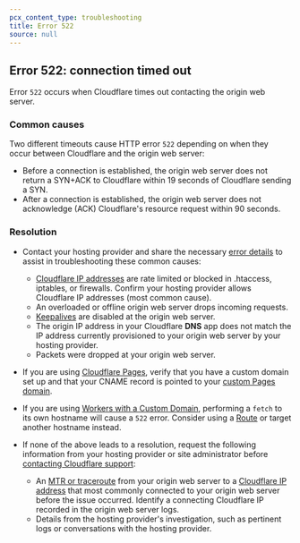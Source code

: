 ```yaml
---
pcx_content_type: troubleshooting
title: Error 522
source: null
---
```


## Error 522: connection timed out

Error `522` occurs when Cloudflare times out contacting the origin web server.

### Common causes

Two different timeouts cause HTTP error `522` depending on when they occur between Cloudflare and the origin web server:

- Before a connection is established, the origin web server does not return a SYN+ACK to Cloudflare within 19 seconds of Cloudflare sending a SYN.
- After a connection is established, the origin web server does not acknowledge (ACK) Cloudflare's resource request within 90 seconds.

### Resolution

- Contact your hosting provider and share the necessary [error details](/support/troubleshooting/http-status-codes/cloudflare-5xx-errors/#required-error-details-for-hosting-provider) to assist in troubleshooting these common causes:

  - [Cloudflare IP addresses](https://www.cloudflare.com/ips/) are rate limited or blocked in .htaccess, iptables, or firewalls. Confirm your hosting provider allows Cloudflare IP addresses (most common cause).
  - An overloaded or offline origin web server drops incoming requests.
  - [Keepalives](http://tldp.org/HOWTO/TCP-Keepalive-HOWTO/overview.html) are disabled at the origin web server.
  - The origin IP address in your Cloudflare **DNS** app does not match the IP address currently provisioned to your origin web server by your hosting provider.
  - Packets were dropped at your origin web server.

- If you are using [Cloudflare Pages](/pages/), verify that you have a custom domain set up and that your CNAME record is pointed to your [custom Pages domain](/pages/configuration/custom-domains/#add-a-custom-domain).

- If you are using [Workers with a Custom Domain](/workers/configuration/routing/custom-domains/), performing a `fetch` to its own hostname will cause a `522` error. Consider using a [Route](/workers/configuration/routing/) or target another hostname instead.

- If none of the above leads to a resolution, request the following information from your hosting provider or site administrator before [contacting Cloudflare support](/support/contacting-cloudflare-support/):

  - An [MTR or traceroute](/support/troubleshooting/general-troubleshooting/gathering-information-for-troubleshooting-sites/#perform-a-traceroute) from your origin web server to a [Cloudflare IP address](http://www.cloudflare.com/ips) that most commonly connected to your origin web server before the issue occurred. Identify a connecting Cloudflare IP recorded in the origin web server logs.
  - Details from the hosting provider's investigation, such as pertinent logs or conversations with the hosting provider.